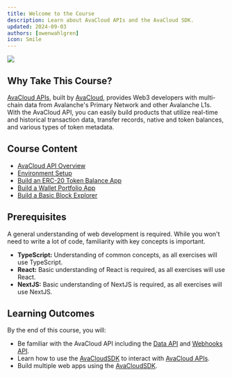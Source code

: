 ```yaml
---
title: Welcome to the Course
description: Learn about AvaCloud APIs and the AvaCloud SDK.
updated: 2024-09-03
authors: [owenwahlgren]
icon: Smile
---
```



![](/course-banner/avacloudapis.jpg)
## Why Take This Course?

[AvaCloud APIs](https://developers.avacloud.io/introduction), built by [AvaCloud](https://avacloud.io/), provides Web3 developers with multi-chain data from <GlossaryTerm>Avalanche</GlossaryTerm>'s <GlossaryTerm>Primary Network</GlossaryTerm> and other <GlossaryTerm>Avalanche L1</GlossaryTerm>s. With the AvaCloud API, you can easily build products that utilize real-time and historical transaction data, transfer records, native and <GlossaryTerm>token</GlossaryTerm> balances, and various types of token metadata.

## Course Content

- [AvaCloud API Overview](/academy/avacloudapis/02-overview/01-about)
- [Environment Setup](/academy/avacloudapis/03-environment-setup/01-avacloud-account)
- [Build an ERC-20 Token Balance App](/academy/avacloudapis/04-erc20-token-balance-app/01-overview)
- [Build a <GlossaryTerm>Wallet</GlossaryTerm> Portfolio App](/academy/avacloudapis/05-wallet-portfolio-app/01-overview)
- [Build a Basic <GlossaryTerm>Block</GlossaryTerm> Explorer](/academy/avacloudapis/06-block-explorer-app/01-overview)

## Prerequisites

A general understanding of web development is required. While you won't need to write a lot of code, familiarity with key concepts is important.

- **TypeScript:** Understanding of common concepts, as all exercises will use TypeScript.
- **React:** Basic understanding of React is required, as all exercises will use React.
- **NextJS:** Basic understanding of NextJS is required, as all exercises will use NextJS.

## Learning Outcomes

By the end of this course, you will:

- Be familiar with the AvaCloud API including the [Data API](https://developers.avacloud.io/data-api/overview) and [Webhooks API](https://developers.avacloud.io/webhooks-api/overview).
- Learn how to use the [AvaCloudSDK](https://github.com/ava-labs/avacloud-sdk-typescript) to interact with [AvaCloud APIs](https://developers.avacloud.io/introduction).
- Build multiple web apps using the [AvaCloudSDK](https://github.com/ava-labs/avacloud-sdk-typescript).

